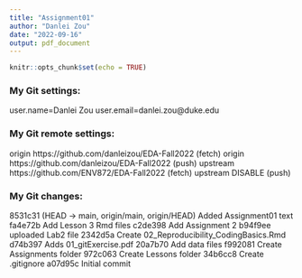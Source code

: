 ```yaml
---
title: "Assignment01"
author: "Danlei Zou"
date: "2022-09-16"
output: pdf_document
---
```


```r
knitr::opts_chunk$set(echo = TRUE)
```

### My Git settings:
user.name=Danlei Zou
user.email=danlei.zou@duke.edu

### My Git remote settings:
origin  https://github.com/danleizou/EDA-Fall2022 (fetch)
origin  https://github.com/danleizou/EDA-Fall2022 (push)
upstream        https://github.com/ENV872/EDA-Fall2022 (fetch)
upstream        DISABLE (push)

### My Git changes:
8531c31 (HEAD -> main, origin/main, origin/HEAD) Added Assignment01 text
fa4e72b Add Lesson 3 Rmd files
c2de398 Add Assignment 2
b94f9ee uploaded Lab2 file
2342d5a Create 02_Reproducibility_CodingBasics.Rmd
d74b397 Adds 01_gitExercise.pdf
20a7b70 Add data files
f992081 Create Assignments folder
972c063 Create Lessons folder
34b6cc8 Create .gitignore
a07d95c Initial commit